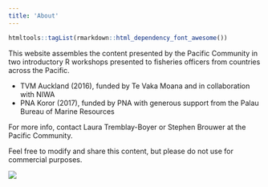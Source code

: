```yaml
---
title: 'About'
---
```


```r
htmltools::tagList(rmarkdown::html_dependency_font_awesome())
```



<i class="fa fa-chevron-circle-right"></i> This website assembles the content presented by the Pacific Community in two introductory R workshops presented to fisheries officers from countries across the Pacific.

- TVM Auckland (2016), funded by Te Vaka Moana and in collaboration with NIWA 
- PNA Koror (2017), funded by PNA with generous support from the Palau Bureau of Marine Resources


For more info, contact Laura Tremblay-Boyer or Stephen Brouwer at the Pacific Community.

Feel free to modify and share this content, but please do not use for commercial purposes.

<p><img src='licence-cc-by-nc-sa.png' style="align: left; max-width: 15%; max-height: 15%"></p>
